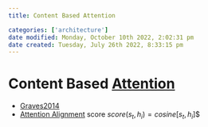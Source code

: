 ```yaml
---
title: Content Based Attention

categories: ['architecture']
date modified: Monday, October 10th 2022, 2:02:31 pm
date created: Tuesday, July 26th 2022, 8:33:15 pm
---
```


# Content Based [Attention](Attention.qmd)
- [Graves2014](https://arxiv.org/abs/1410.5401)
- [Attention Alignment](Attention%20Alignment.qmd) score $score(s_{t}, h_{i}) = cosine[s_{t}, h_{i}]$$



